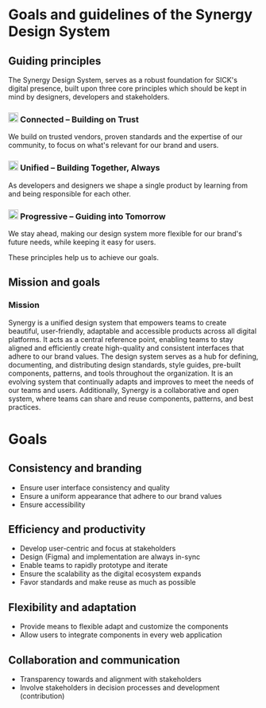 
<Meta title="Goals and guidelines" />

# Goals and guidelines of the Synergy Design System

## Guiding principles

<p style={{fontSize: "large"}}>The Synergy Design System, serves as a robust foundation for SICK's digital presence, built upon three core principles which should be kept in mind by designers, developers and stakeholders.</p>

### <img src="/connected.svg" height="20"/> Connected – Building on Trust
We build on trusted vendors, proven standards and the expertise of our community, to focus on what's relevant for our brand and users.

### <img src="/unified.svg" height="20"/> Unified – Building Together, Always
As developers and designers we shape a single product by learning from and being responsible for each other.

### <img src="/progressive.svg" height="20"/> Progressive – Guiding into Tomorrow
We stay ahead, making our design system more flexible for our brand's future needs, while keeping it easy for users.

These principles help us to achieve our goals.


## Mission and goals

### Mission

Synergy is a unified design system that empowers teams to create beautiful, user-friendly, adaptable and accessible products across all digital platforms.
It acts as a central reference point, enabling teams to stay aligned and efficiently create high-quality and consistent interfaces that adhere to our brand values.
The design system serves as a hub for defining, documenting, and distributing design standards, style guides, pre-built components, patterns, and tools throughout the organization.
It is an evolving system that continually adapts and improves to meet the needs of our teams and users. Additionally, Synergy is a collaborative and open system, where teams can share and reuse components, patterns, and best practices.
# Goals

## Consistency and branding
- Ensure user interface consistency and quality
- Ensure a uniform appearance that adhere to our brand values
- Ensure accessibility

## Efficiency and productivity
- Develop user-centric and focus at stakeholders
- Design (Figma) and implementation are always in-sync
- Enable teams to rapidly prototype and iterate
- Ensure the scalability as the digital ecosystem expands
- Favor standards and make reuse as much as possible

## Flexibility and adaptation
- Provide means to flexible adapt and customize the components
- Allow users to integrate components in every web application

## Collaboration and communication
- Transparency towards and alignment with stakeholders
- Involve stakeholders in decision processes and development (contribution)
